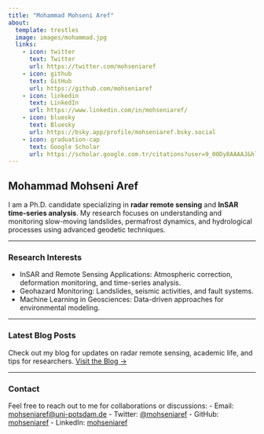 ```yaml
---
title: "Mohammad Mohseni Aref"
about:
  template: trestles
  image: images/mohammad.jpg
  links:
    - icon: twitter
      text: Twitter
      url: https://twitter.com/mohseniaref
    - icon: github
      text: GitHub
      url: https://github.com/mohseniaref
    - icon: linkedin
      text: LinkedIn
      url: https://www.linkedin.com/in/mohseniaref/
    - icon: bluesky
      text: Bluesky
      url: https://bsky.app/profile/mohseniaref.bsky.social
    - icon: graduation-cap
      text: Google Scholar
      url: https://scholar.google.com.tr/citations?user=9_00Dy8AAAAJ&hl=en
---
```


## Mohammad Mohseni Aref

I am a Ph.D. candidate specializing in **radar remote sensing** and **InSAR time-series analysis**. My research focuses on understanding and monitoring slow-moving landslides, permafrost dynamics, and hydrological processes using advanced geodetic techniques.

---

### Research Interests

- InSAR and Remote Sensing Applications: Atmospheric correction, deformation monitoring, and time-series analysis.
- Geohazard Monitoring: Landslides, seismic activities, and fault systems.
- Machine Learning in Geosciences: Data-driven approaches for environmental modeling.

---

### Latest Blog Posts

Check out my blog for updates on radar remote sensing, academic life, and tips for researchers. [Visit the Blog →](blog/index.qmd)

---

### Contact

Feel free to reach out to me for collaborations or discussions:
- Email: [mohseniaref@uni-potsdam.de](mailto:mohseniaref@uni-potsdam.de)
- Twitter: [@mohseniaref](https://twitter.com/mohseniaref)
- GitHub: [mohseniaref](https://github.com/mohseniaref)
- LinkedIn: [mohseniaref](https://www.linkedin.com/in/mohseniaref/)

